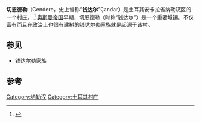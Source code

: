 {{expand|time=2014-07-07T10:16:19+00:00}}
{{refimprove|time=2014-07-07T10:16:19+00:00}}
{{coord|40.1934|N|31.1226|E|region:TR_type:city_source:GNS-enwiki|display=title}}
{{Infobox settlement
|name                   = 切恩德勒
|other_name             =
|native_name            = 
|settlement_type        = 村
|image_skyline          = 
|imagesize              = 
|image_caption          = 
|pushpin_map            = 
|pushpin_label_position = right
|pushpin_map_caption    = Location in Turkey
|coordinates_display    = inline,title
|coordinates_region     = TR
|subdivision_type       = [[世界各國政區索引列表|国家]]
|subdivision_name       = {{TUR}}
|subdivision_type1      = [[土耳其行政区划|省]]
|subdivision_name1      = [[安卡拉省|安卡拉省]]
|subdivision_type2      = 县区
|subdivision_name2      = [[纳勒汉|纳勒汉]]
|subdivision_type3      = 
|subdivision_name3      =
|subdivision_type4      = 
|subdivision_name4      =
|leader_title           = 
|leader_name            =
|established_title      = 
|established_date       = 
|area_total_km2         = 
|population_as_of       = 
|population_footnotes   =
|population_total       =
|population_density_km2 =
|timezone               = [[欧洲东部时间|EET]]
|utc_offset             = +2
|timezone_DST           = [[欧洲东部夏令时间|EEST]]
|utc_offset_DST         = +3
|latd=|latm=|lats=|latNS=N
|longd= |longm=|longs=|longEW=E
|elevation_footnotes    =  
|elevation_m            = 
|elevation_ft           =
|website                = 
|footnotes              = 
}}
'''切恩德勒'''（Cendere，史上曾称“'''钱达尔'''”Çandar）是土耳其安卡拉省纳勒汉区的一个村庄。<!--As of 2011 it had a population of people.--><ref>{{cite web|url=http://rapor.tuik.gov.tr/reports/rwservlet?adnksdb2=&ENVID=adnksdb2Env&report=idari_yapi_09sonrasi.RDF&p_il1=06&p_yil=2011&p_dil=2&desformat=html|title=Population of city, towns and villages - 2011|publisher=[[Turkish_Statistical_Institute|Turkish Statistical Institute]]|accessdate=22 July 2012|archive-date=2013-09-27|archive-url=https://web.archive.org/web/20130927132828/http://rapor.tuik.gov.tr/reports/rwservlet?adnksdb2=&ENVID=adnksdb2Env&report=idari_yapi_09sonrasi.RDF&p_il1=06&p_yil=2011&p_dil=2&desformat=html|dead-url=no}}</ref>
[[奥斯曼帝国|奥斯曼帝国]]早期，切恩德勒（时称“钱达尔”）是一个重要城镇。不仅富有而且在政治上也很有建树的[[钱达尔勒家族|钱达尔勒家族]]就是起源于该村。

== 参见 ==
* [[钱达尔勒家族|钱达尔勒家族]]

== 参考 ==
{{reflist}}

{{DEFAULTSORT:Cendere, Nallihan}}

[[Category:纳勒汉|Category:纳勒汉]]
[[Category:土耳其村庄|Category:土耳其村庄]]

{{Ankara-geo-stub}}